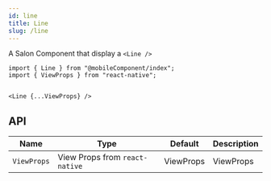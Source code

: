 ```yaml
---
id: line
title: Line
slug: /line
---
```


A Salon Component that display a `<Line />`


```tsx
import { Line } from "@mobileComponent/index";
import { ViewProps } from "react-native";


<Line {...ViewProps} />
```


## API 

<div class='table-responsive'>

| Name             | Type                                           | Default                                           | Description                                               |
| ---------------- | ---------------------------------------------- | ------------------------------------------------- | --------------------------------------------------------- |
| `ViewProps`      | View Props from `react-native`                 |  ViewProps                                        | ViewProps                                                 |                                                  

</div>
